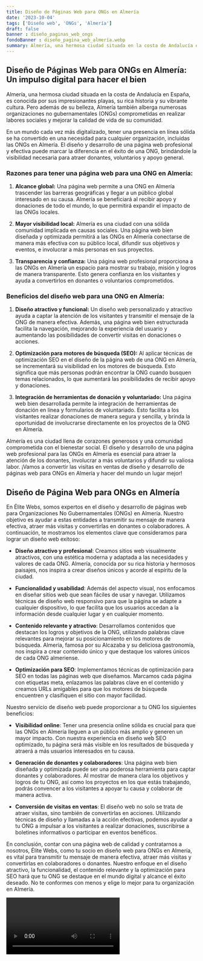 ```yaml
---
title: Diseño de Páginas Web para ONGs en Almería
date: '2023-10-04'
tags: ['Diseño web', 'ONGs', 'Almería']
draft: false
banner : diseño_paginas_web_ongs
fondoBanner : diseño_pagina_web_almería.webp
summary: Almería, una hermosa ciudad situada en la costa de Andalucía en España, es conocida por sus impresionantes playas, su rica historia y su vibrante cultura. Pero además de su belleza, Almería también alberga numerosas organizaciones no gubernamentales (ONGs) comprometidas en realizar labores sociales y mejorar la calidad de vida de su comunidad.
---
```


## Diseño de Páginas Web para ONGs en Almería: Un impulso digital para hacer el bien

Almería, una hermosa ciudad situada en la costa de Andalucía en España, es conocida por sus impresionantes playas, su rica historia y su vibrante cultura. Pero además de su belleza, Almería también alberga numerosas organizaciones no gubernamentales (ONGs) comprometidas en realizar labores sociales y mejorar la calidad de vida de su comunidad.

En un mundo cada vez más digitalizado, tener una presencia en línea sólida se ha convertido en una necesidad para cualquier organización, incluidas las ONGs en Almería. El diseño y desarrollo de una página web profesional y efectiva puede marcar la diferencia en el éxito de una ONG, brindándole la visibilidad necesaria para atraer donantes, voluntarios y apoyo general.

### Razones para tener una página web para una ONG en Almería:

1. **Alcance global:** Una página web permite a una ONG en Almería trascender las barreras geográficas y llegar a un público global interesado en su causa. Almería se beneficiará al recibir apoyo y donaciones de todo el mundo, lo que permitirá expandir el impacto de las ONGs locales.

2. **Mayor visibilidad local:** Almería es una ciudad con una sólida comunidad implicada en causas sociales. Una página web bien diseñada y optimizada permitirá a las ONGs en Almería conectarse de manera más efectiva con su público local, difundir sus objetivos y eventos, e involucrar a más personas en sus proyectos.

3. **Transparencia y confianza:** Una página web profesional proporciona a las ONGs en Almería un espacio para mostrar su trabajo, misión y logros de manera transparente. Esto genera confianza en los visitantes y ayuda a convertirlos en donantes o voluntarios comprometidos.

### Beneficios del diseño web para una ONG en Almería:

1. **Diseño atractivo y funcional:** Un diseño web personalizado y atractivo ayuda a captar la atención de los visitantes y transmitir el mensaje de la ONG de manera efectiva. Además, una página web bien estructurada facilita la navegación, mejorando la experiencia del usuario y aumentando las posibilidades de convertir visitas en donaciones o acciones.

2. **Optimización para motores de búsqueda (SEO):** Al aplicar técnicas de optimización SEO en el diseño de la página web de una ONG en Almería, se incrementará su visibilidad en los motores de búsqueda. Esto significa que más personas podrán encontrar la ONG cuando busquen temas relacionados, lo que aumentará las posibilidades de recibir apoyo y donaciones.

3. **Integración de herramientas de donación y voluntariado:** Una página web bien desarrollada permite la integración de herramientas de donación en línea y formularios de voluntariado. Esto facilita a los visitantes realizar donaciones de manera segura y sencilla, y brinda la oportunidad de involucrarse directamente en los proyectos de la ONG en Almería.

Almería es una ciudad llena de corazones generosos y una comunidad comprometida con el bienestar social. El diseño y desarrollo de una página web profesional para las ONGs en Almería es esencial para atraer la atención de los donantes, involucrar a más voluntarios y difundir su valiosa labor. ¡Vamos a convertir las visitas en ventas de diseño y desarrollo de páginas web para ONGs en Almería y hacer del mundo un lugar mejor!

<GifSeo />

<Cta />

## Diseño de Página Web para ONGs en Almería

En Élite Webs, somos expertos en el diseño y desarrollo de páginas web para Organizaciones No Gubernamentales (ONGs) en Almería. Nuestro objetivo es ayudar a estas entidades a transmitir su mensaje de manera efectiva, atraer más visitas y convertirlas en donantes o colaboradores. A continuación, te mostramos los elementos clave que consideramos para lograr un diseño web exitoso:

- **Diseño atractivo y profesional**: Creamos sitios web visualmente atractivos, con una estética moderna y adaptada a las necesidades y valores de cada ONG. Almería, conocida por su rica historia y hermosos paisajes, nos inspira a crear diseños únicos y acorde al espíritu de la ciudad.

- **Funcionalidad y usabilidad**: Además del aspecto visual, nos enfocamos en diseñar sitios web que sean fáciles de usar y navegar. Utilizamos técnicas de diseño web responsivo para que la página se adapte a cualquier dispositivo, lo que facilita que los usuarios accedan a la información desde cualquier lugar y en cualquier momento.

- **Contenido relevante y atractivo**: Desarrollamos contenidos que destacan los logros y objetivos de la ONG, utilizando palabras clave relevantes para mejorar su posicionamiento en los motores de búsqueda. Almería, famosa por su Alcazaba y su deliciosa gastronomía, nos inspira a crear contenido único y que destaque los valores únicos de cada ONG almeriense.

- **Optimización para SEO**: Implementamos técnicas de optimización para SEO en todas las páginas web que diseñamos. Marcamos cada página con etiquetas meta, enlazamos las palabras clave en el contenido y creamos URLs amigables para que los motores de búsqueda encuentren y clasifiquen el sitio con mayor facilidad.

Nuestro servicio de diseño web puede proporcionar a tu ONG los siguientes beneficios:

- **Visibilidad online**: Tener una presencia online sólida es crucial para que las ONGs en Almería lleguen a un público más amplio y generen un mayor impacto. Con nuestra experiencia en diseño web SEO optimizado, tu página será más visible en los resultados de búsqueda y atraerá a más usuarios interesados en tu causa.

- **Generación de donantes y colaboradores**: Una página web bien diseñada y optimizada puede ser una poderosa herramienta para captar donantes y colaboradores. Al mostrar de manera clara los objetivos y logros de tu ONG, así como los proyectos en los que estás trabajando, podrás convencer a los visitantes a apoyar tu causa y colaborar de manera activa.

- **Conversión de visitas en ventas**: El diseño web no solo se trata de atraer visitas, sino también de convertirlas en acciones. Utilizando técnicas de diseño y llamadas a la acción efectivas, podemos ayudar a tu ONG a impulsar a los visitantes a realizar donaciones, suscribirse a boletines informativos o participar en eventos benéficos.

En conclusión, contar con una página web de calidad y contratarnos a nosotros, Élite Webs, como tu socio en diseño web para ONGs en Almería, es vital para transmitir tu mensaje de manera efectiva, atraer más visitas y convertirlas en colaboradores o donantes. Nuestro enfoque en el diseño atractivo, la funcionalidad, el contenido relevante y la optimización para SEO hará que tu ONG se destaque en el mundo digital y alcance el éxito deseado. No te conformes con menos y elige lo mejor para tu organización en Almería.

<Video />

<CtaBot job='ONGs' city='Almería'/>

<Gmaps query='Almería+españa+maps' />